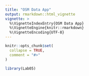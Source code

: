 ```yaml
---
title: "OSM Data App"
output: rmarkdown::html_vignette
vignette: >
  %\VignetteIndexEntry{OSM Data App}
  %\VignetteEngine{knitr::rmarkdown}
  %\VignetteEncoding{UTF-8}
---
```


```r
knitr::opts_chunk$set(
  collapse = TRUE,
  comment = "#>"
)
```

```r
library(Lab05)
```
